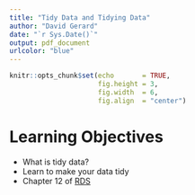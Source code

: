 ```yaml
---
title: "Tidy Data and Tidying Data"
author: "David Gerard"
date: "`r Sys.Date()`"
output: pdf_document
urlcolor: "blue"
---
```



```r
knitr::opts_chunk$set(echo       = TRUE, 
                      fig.height = 3, 
                      fig.width  = 6,
                      fig.align  = "center")
```

# Learning Objectives

- What is tidy data?
- Learn to make your data tidy
- Chapter 12 of [RDS](https://r4ds.had.co.nz/)

